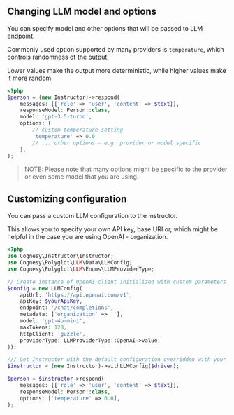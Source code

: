 ## Changing LLM model and options

You can specify model and other options that will be passed to LLM endpoint.

Commonly used option supported by many providers is `temperature`, which controls randomness of the output.

Lower values make the output more deterministic, while higher values make it more random.

```php
<?php
$person = (new Instructor)->respond(
    messages: [['role' => 'user', 'content' => $text]],
    responseModel: Person::class,
    model: 'gpt-3.5-turbo',
    options: [
        // custom temperature setting
        'temperature' => 0.0
        // ... other options - e.g. provider or model specific
    ],
);
```

> NOTE: Please note that many options might be specific to the provider or even some model that you are using.

## Customizing configuration

You can pass a custom LLM configuration to the Instructor.

This allows you to specify your own API key, base URI or,
which might be helpful in the case you are using OpenAI - organization.

```php
<?php
use Cognesy\Instructor\Instructor;
use Cognesy\Polyglot\LLM\Data\LLMConfig;
use Cognesy\Polyglot\LLM\Enums\LLMProviderType;

// Create instance of OpenAI client initialized with custom parameters
$config = new LLMConfig(
    apiUrl: 'https://api.openai.com/v1',
    apiKey: $yourApiKey,
    endpoint: '/chat/completions',
    metadata: ['organization' => ''],
    model: 'gpt-4o-mini',
    maxTokens: 128,
    httpClient: 'guzzle',
    providerType: LLMProviderType::OpenAI->value,
));

/// Get Instructor with the default configuration overridden with your own
$instructor = (new Instructor)->withLLMConfig($driver);

$person = $instructor->respond(
    messages: [['role' => 'user', 'content' => $text]],
    responseModel: Person::class,
    options: ['temperature' => 0.0],
);
```
